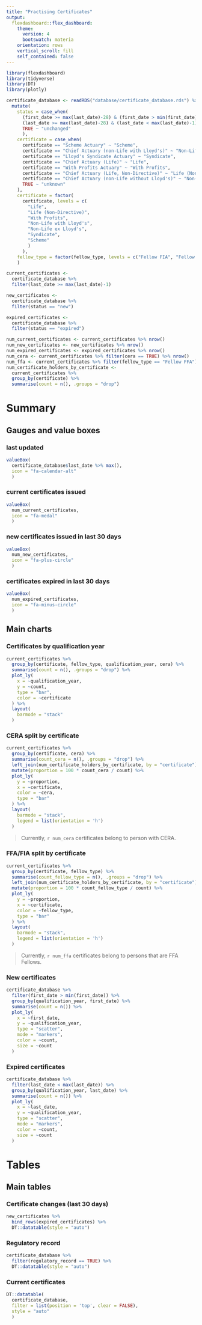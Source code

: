 ```yaml
---
title: "Practising Certificates"
output: 
  flexdashboard::flex_dashboard:
    theme:
      version: 4
      bootswatch: materia
    orientation: rows
    vertical_scroll: fill
    self_contained: false
---
```


```r
library(flexdashboard)
library(tidyverse)
library(DT)
library(plotly)

certificate_database <- readRDS("database/certificate_database.rds") %>%
  mutate(
    status = case_when(
      (first_date >= max(last_date)-28) & (first_date > min(first_date)) ~ "new",
      (last_date >= max(last_date)-28) & (last_date < max(last_date)-1) ~ "expired",
      TRUE ~ "unchanged"
      ),
    certificate = case_when(
      certificate == "Scheme Actuary" ~ "Scheme",
      certificate == "Chief Actuary (non-Life with Lloyd's)" ~ "Non-Life with Lloyd's", 
      certificate == "Lloyd's Syndicate Actuary" ~ "Syndicate",
      certificate == "Chief Actuary (Life)" ~ "Life",
      certificate == "With Profits Actuary" ~ "With Profits",
      certificate == "Chief Actuary (Life, Non-Directive)" ~ "Life (Non-Directive)",
      certificate == "Chief Actuary (non-Life without Lloyd's)" ~ "Non-Life ex Lloyd's",
      TRUE ~ "unknown"
    ),
    certificate = factor(
      certificate, levels = c(
        "Life",
        "Life (Non-Directive)",
        "With Profits",
        "Non-Life with Lloyd's",
        "Non-Life ex Lloyd's",
        "Syndicate",
        "Scheme"
        )
      ),
    fellow_type = factor(fellow_type, levels = c("Fellow FIA", "Fellow FFA"))
    )

current_certificates <- 
  certificate_database %>%
  filter(last_date >= max(last_date)-1)

new_certificates <-
  certificate_database %>%
  filter(status == "new")

expired_certificates <-
  certificate_database %>%
  filter(status == "expired")

num_current_certificates <- current_certificates %>% nrow()
num_new_certificates <- new_certificates %>% nrow()
num_expired_certificates <- expired_certificates %>% nrow()
num_cera <- current_certificates %>% filter(cera == TRUE) %>% nrow()
num_ffa <- current_certificates %>% filter(fellow_type == "Fellow FFA") %>% nrow()
num_certificate_holders_by_certificate <-
  current_certificates %>% 
  group_by(certificate) %>% 
  summarise(count = n(), .groups = "drop")


```

Summary
===================================== 

Gauges and value boxes
-------------------------------------

### last updated
```r
valueBox(
  certificate_database$last_date %>% max(), 
  icon = "fa-calendar-alt"
  )
```

### current certificates issued
```r
valueBox(
  num_current_certificates, 
  icon = "fa-medal"
  )
```

### new certificates issued in last 30 days
```r
valueBox(
  num_new_certificates, 
  icon = "fa-plus-circle"
  )
```

### certificates expired in last 30 days
```r
valueBox(
  num_expired_certificates, 
  icon = "fa-minus-circle"
  )
```

Main charts {.tabset}
-------------------------------------


### Certificates by qualification year
```r
current_certificates %>%
  group_by(certificate, fellow_type, qualification_year, cera) %>%
  summarise(count = n(), .groups = "drop") %>%
  plot_ly(
    x = ~qualification_year,
    y = ~count,
    type = "bar",
    color = ~certificate
  ) %>%
  layout(
    barmode = "stack"
  )
```

### CERA split by certificate
```r
current_certificates %>%
  group_by(certificate, cera) %>%
  summarise(count_cera = n(), .groups = "drop") %>%
  left_join(num_certificate_holders_by_certificate, by = "certificate") %>%
  mutate(proportion = 100 * count_cera / count) %>%
  plot_ly(
    y = ~proportion,
    x = ~certificate,
    color = ~cera,
    type = "bar"
  ) %>%
  layout(
    barmode = "stack",
    legend = list(orientation = 'h')
  )
```

> Currently, `r num_cera` certificates belong to person with CERA.

### FFA/FIA split by certificate
```r
current_certificates %>%
  group_by(certificate, fellow_type) %>%
  summarise(count_fellow_type = n(), .groups = "drop") %>%
  left_join(num_certificate_holders_by_certificate, by = "certificate") %>%
  mutate(proportion = 100 * count_fellow_type / count) %>%
  plot_ly(
    y = ~proportion,
    x = ~certificate,
    color = ~fellow_type,
    type = "bar"
  ) %>%
  layout(
    barmode = "stack",
    legend = list(orientation = 'h')
  )
```

> Currently, `r num_ffa` certificates belong to persons that are FFA Fellows.

### New certificates
```r
certificate_database %>%
  filter(first_date > min(first_date)) %>%
  group_by(qualification_year, first_date) %>%
  summarise(count = n()) %>%
  plot_ly(
    x = ~first_date,
    y = ~qualification_year,
    type = "scatter",
    mode = "markers",
    color = ~count,
    size = ~count
  )
```

### Expired certificates
```r
certificate_database %>%
  filter(last_date < max(last_date)) %>%
  group_by(qualification_year, last_date) %>%
  summarise(count = n()) %>%
  plot_ly(
    x = ~last_date,
    y = ~qualification_year,
    type = "scatter",
    mode = "markers",
    color = ~count,
    size = ~count
  )
```



Tables
=====================================

Main tables {.tabset}
-------------------------------------

### Certificate changes (last 30 days)
```r
new_certificates %>%
  bind_rows(expired_certificates) %>%
  DT::datatable(style = "auto")
```

### Regulatory record
```r
certificate_database %>%
  filter(regulatory_record == TRUE) %>%
  DT::datatable(style = "auto")
```

### Current certificates

```r
DT::datatable(
  certificate_database,
  filter = list(position = 'top', clear = FALSE),
  style = "auto"
  )
```

